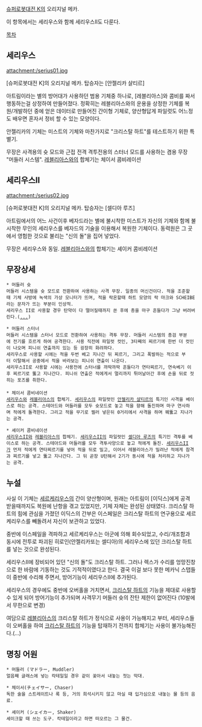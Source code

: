 [[슈퍼로봇대전 K]]의 오리지널 메카.

이 항목에서는 세리우스와 함께 세리우스Ⅱ도 다룬다.

[[목차]]
== 세리우스 ==
attachment:/serius01.jpg

[슈퍼로봇대전 K]의 오리지널 메카. 탑승자는 [안젤리카 샬티르]

아트림이라는 별의 방어대가 사용하던 범용 기체중 하나로, [레블리아스]와 콤비를 짜서 행동하는걸 상정하여 만들어졌다. 정확히는 레블리아스와의 운용을 상정한 기체를 복원/개발하던 중에 얻은 데이터로 만들어진 간이형 기체로, 양산형답게 파일럿도 어느정도 배우면 혼자서 정비 할 수 있는 모양이다.

안젤리카의 기체는 미스트의 기체와 마찬가지로 "크리스탈 하트"를 테스트하기 위한 특별기.

무장은 사격용의 슛 모드와 근접 전격 격투전용의 스터너 모드를 사용하는 겸용 무장 "머들러 시스템". [[레블리아스]]와의 합체기는 체이서 콤비레이션

== 세리우스Ⅱ ==
attachment:/serius02.jpg

[슈퍼로봇대전 K]의 오리지널 메카. 탑승자는 [셀디아 루즈]

아트림에서의 어느 사건이후 베자드라는 별에 불시착한 미스트가 자신의 기체와 함께 불시착한 무인의 세리우스를 베자드의 기술을 이용해서 복원한 기체이다. 동력원은 그 곳에서 영험한 것으로 불리는 "신의 돌"을 집어 넣었다.

무장은 세리우스와 동일. [[레블리아스]]와의 합체기는 셰이커 콤비레이션

== 무장상세 ==

 * 머들러 슛
 머들러 시스템을 슛 모드로 전환하여 사용하는 사격 무장. 일종의 머신건이다. 적을 조준할때 기체 사방에 녹색의 가상 모니터가 뜨며, 적을 락온할때 하트 모양의 락 마크와 SCHEIBE라는 문자가 뜨는 부분이 인상적.
 세리우스 II로 사용할 경우 탄약이 다 떨어질때까지 쏜 후에 총을 마구 흔들다가 그냥 버려버린다.([[...]])

 * 머들러 스터너
 머들러 시스템을 스터너 모드로 전환하여 사용하는 격투 무장. 머들러 시스템의 총검 부분에 전기를 흐르게 하여 공격한다. 사용 직전에 파일럿 컷인, 3타째의 찌르기에 한번 더 컷인이 나오며 피니쉬 연출까지 있는 등 굉장히 화려하다.
 세리우스로 사용할 시에는 적을 두번 베고 지나간 뒤 찌르기, 그리고 폭발하는 적으로 부터 이탈해서 공중에서 적을 바라보는 피니쉬 연출이 나온다.
 세리우스II로 사용할 시에는 사용전에 스터너를 까딱까딱 흔들다가 연타찌르기, 연속베기 이후 찌르기로 뚫고 지나간다. 피니쉬 연출은 적에게서 멀리까지 튀어날아간 후에 손을 뒤로 젓히는 포즈를 취한다.
 
 * 체이서 콤비네이션
 [[세리우스]]와 [[레블리아스]]의 합체기. [[세리우스]]의 파일럿인 [[안젤리카 샬티르]]의 특기인 사격을 베이스로 하는 공격. 스테아드와 머들러를 모두 슛모드로 놓고 적을 향해 돌진하며 마구 연사하며 적에게 돌격한다. 그리고 적을 무기로 찔러 넣은뒤 0거리에서 사격을 하며 꿰뚫고 지나가는 공격.

 * 셰이커 콤비네이션
 [[세리우스]]II와 [[레블리아스]]의 합체기. [[세리우스]]II의 파일럿인 [[셀디아 루즈]]의 특기인 격투를 베이스로 하는 공격. 스테아드와 머들러를 모두 격투사양으로 놓고 적에게 돌진. [[세리우스]]II가 먼저 적에게 연타찌르기를 넣어 적을 뒤로 밀고, 이어서 레블리아스가 밀려난 적에게 참격과 찌르기를 넣고 뚫고 지나간다. 그 뒤 곧장 U턴해서 2기가 동시에 적을 처리하고 지나가는 공격.



== 누설 ==
사실 이 기체는 [[세르케리우스]]의 간이 양산형이며, 원래는 아트림이 [이딕스]에게 공격 받을때까지도 복원에 난항을 겪고 있었지만, 기체 자체는 완성된 상태였다. 크리스탈 하트의 힘에 관심을 가졌던 이딕스의 간부은 이스페일은 크리스탈 하트의 연구용으로 세르케리우스를 빼돌려서 자신이 보관하고 있었다.

중반에 이스페일을 격파하고 세르케리우스는 아군에 의해 회수되었고, 수리/개조함과 동시에 전투로 파괴된 히로인(안젤리카또는 셀디아)의 세리우스에 있던 크리스탈 하트를 넣는 것으로 완성된다.

세리우스Ⅱ에 장비되어 있던 "신의 돌"도 크리스탈 하트. 그러나 렉스가 수리를 엉망진창으로 한 바람에 기동하는 것도 기적적이였다고 한다. 결국 이걸 보다 못한 메카닉 스탭들이 중반에 수리해 주면서, 방어기능이 세리우스Ⅱ에 추가된다.

세리우스의 경우에도 중반에 오버홀을 거치면서, [[크리스탈 하트]]의 기능을 제대로 사용할 수 있게 되어 방어기능이 추가되며 사격무기 머들러 슛의 잔탄 제한이 없어진다 (10발에서 무한으로 변경)

여담으로 [[레블리아스]]의 크리스탈 하트가 정식으로 사용이 가능해지고 부터, 세리우스들이 오버홀을 하여 [[크리스탈 하트]]의 기능을 탑재하기 전까지 합체기는 사용이 불가능해진다.(…)

== 명칭 어원 ==
 * 머들러 (マドラー, Muddler)
 얼음째 글래스에 넣는 칵테일일 경우 같이 꽂아서 내놓는 젓는 막대. 

 * 체이서(チェイサー, Chaser)
 독한 술을 스트레이트나 록 등, 거의 희석시키지 않고 마실 때 입가심으로 내놓는 물 등의 음료. 

 * 셰이커 (シェイカー, Shaker)
 셰이크할 때 쓰는 도구. 칵테일이라고 하면 떠오르는 그 물건.
